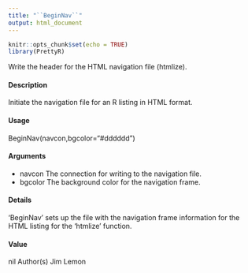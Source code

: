 ```yaml
---
title: "``BeginNav``"
output: html_document
---
```


```r
knitr::opts_chunk$set(echo = TRUE)
library(PrettyR)
```

Write the header for the HTML navigation file (htmlize).

#### Description
Initiate the navigation file for an R listing in HTML format.

#### Usage
BeginNav(navcon,bgcolor="#dddddd")

#### Arguments 
* navcon The connection for writing to the navigation file.
* bgcolor The background color for the navigation frame.

#### Details
‘BeginNav’ sets up the file with the navigation frame information for the HTML listing for the ‘htmlize’ function.

#### Value
nil
Author(s)
Jim Lemon



